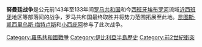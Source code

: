 '''努曼廷战争'''是公元前143年至133年间[[罗马共和国|罗马共和国]]和今[[西班牙|西班牙]][[埃布罗河|埃布罗河]]流域[[近西班牙|近西班牙]]地区{{le|阿雷瓦西人|Arevaci}}等部落间的战争，罗马共和国最终取胜并将势力范围拓展至此地。[[昆图斯·凯西里乌斯·梅特卢斯|昆图斯·凯西里乌斯·梅特卢斯]]和[[小西庇阿|小西庇阿]]参与了此次战争。

[[Category:羅馬共和國戰爭|Category:羅馬共和國戰爭]]
[[Category:伊比利亞半島歷史|Category:伊比利亞半島歷史]]
[[Category:前2世紀衝突|Category:前2世紀衝突]]